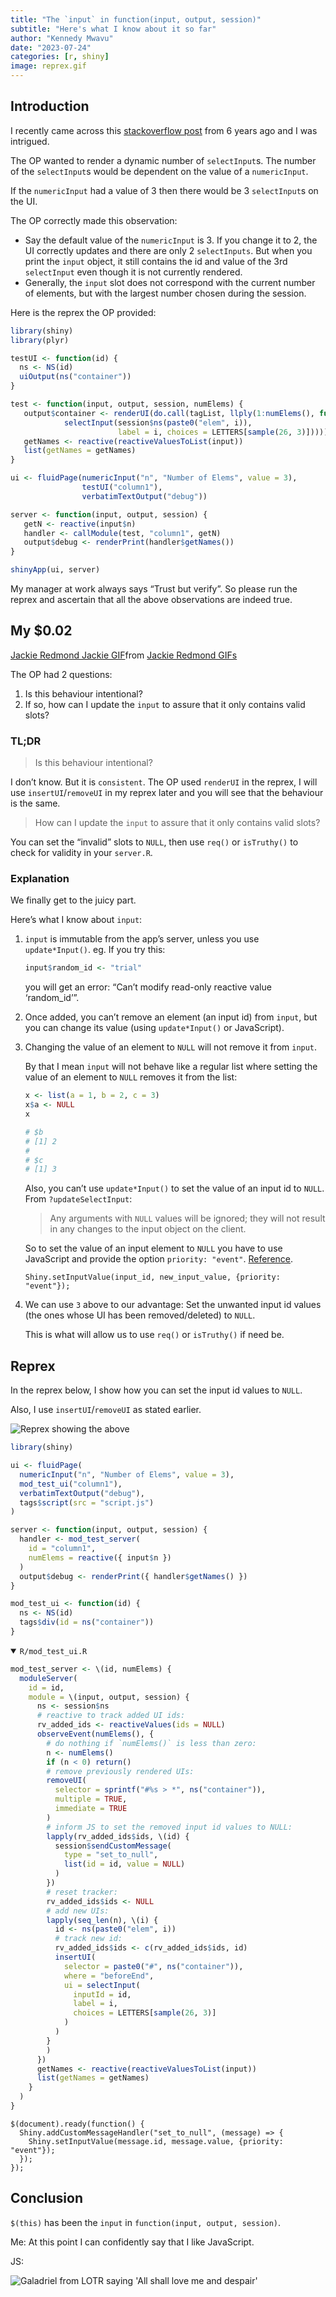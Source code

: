 ```yaml
---
title: "The `input` in function(input, output, session)"
subtitle: "Here's what I know about it so far"
author: "Kennedy Mwavu"
date: "2023-07-24"
categories: [r, shiny]
image: reprex.gif
---
```


## Introduction

I recently came across this [stackoverflow post](https://stackoverflow.com/q/41637957/16246909)
from 6 years ago and I was intrigued.

The OP wanted to render a dynamic number of `selectInput`s. The number of the
`selectInput`s would be dependent on the value of a `numericInput`.

If the `numericInput` had a value of 3 then there would be 3 `selectInput`s on
the UI.

The OP correctly made this observation:

- Say the default value of the `numericInput` is 3. If you change it to 2, the
  UI correctly updates and there are only 2 `selectInputs`. But when you print
  the `input` object, it still contains the id and value of the 3rd `selectInput`
  even though it is not currently rendered.
- Generally, the `input` slot does not correspond with the current number of 
  elements, but with the largest number chosen during the session.

Here is the reprex the OP provided:

```.r
library(shiny)
library(plyr)

testUI <- function(id) {
  ns <- NS(id)
  uiOutput(ns("container"))
}

test <- function(input, output, session, numElems) {
   output$container <- renderUI(do.call(tagList, llply(1:numElems(), function(i) 
            selectInput(session$ns(paste0("elem", i)), 
                        label = i, choices = LETTERS[sample(26, 3)]))))
   getNames <- reactive(reactiveValuesToList(input))
   list(getNames = getNames)
}

ui <- fluidPage(numericInput("n", "Number of Elems", value = 3), 
                testUI("column1"), 
                verbatimTextOutput("debug"))

server <- function(input, output, session) {
   getN <- reactive(input$n)
   handler <- callModule(test, "column1", getN)
   output$debug <- renderPrint(handler$getNames())
}

shinyApp(ui, server)
```

My manager at work always says "Trust but verify". So please run the reprex
and ascertain that all the above observations are indeed true.

## My $0.02

<div class="tenor-gif-embed" data-postid="20340639" data-share-method="host" data-aspect-ratio="1" data-width="100%"><a href="https://tenor.com/view/jackie-redmond-jackie-redmond-two-cents-my-two-cents-gif-20340639">Jackie Redmond Jackie GIF</a>from <a href="https://tenor.com/search/jackie+redmond-gifs">Jackie Redmond GIFs</a></div> <script type="text/javascript" async src="https://tenor.com/embed.js"></script>

The OP had 2 questions:

1. Is this behaviour intentional?
2. If so, how can I update the `input` to assure that it only contains valid slots?

### TL;DR

> Is this behaviour intentional?

I don't know. But it is `consistent`. The OP used `renderUI` in the reprex, I will
use `insertUI`/`removeUI` in my reprex later and you will see that the behaviour
is the same.

> How can I update the `input` to assure that it only contains valid slots?

You can set the "invalid" slots to `NULL`, then use `req()` or `isTruthy()` to check
for validity in your `server.R`.

### Explanation

We finally get to the juicy part.

Here's what I know about `input`:

1. `input` is immutable from the app's server, unless you use `update*Input()`.
   eg. If you try this:

   ```.r
   input$random_id <- "trial"
   ```

   you will get an error: "Can't modify read-only reactive value 'random_id'".

1. Once added, you can't remove an element (an input id) from `input`, but you can
   change its value (using `update*Input()` or JavaScript).

1. Changing the value of an element to `NULL` will not remove it from `input`.

   By that I mean `input` will not behave like a regular list where setting the
   value of an element to `NULL` removes it from the list:

    ```.r
    x <- list(a = 1, b = 2, c = 3)
    x$a <- NULL
    x
    
    # $b
    # [1] 2
    #
    # $c
    # [1] 3
    ```

    Also, you can't use `update*Input()` to set the value of an input id to `NULL`.
    From `?updateSelectInput`:

    > Any arguments with `NULL` values will be ignored; they will not result in 
    any changes to the input object on the client.

    So to set the value of an input element to `NULL` you have to use JavaScript and
    provide the option `priority: "event"`. [Reference](https://shiny.posit.co/r/articles/build/communicating-with-js/).

    ```.javascript
    Shiny.setInputValue(input_id, new_input_value, {priority: "event"});
    ```

1. We can use `3` above to our advantage: Set the unwanted input id values (the ones
   whose UI has been removed/deleted) to `NULL`.

    This is what will allow us to use `req()` or `isTruthy()` if need be.

## Reprex

In the reprex below, I show how you can set the input id values to `NULL`.

Also, I use `insertUI`/`removeUI` as stated earlier.

![](reprex.gif){alt="Reprex showing the above"}

```.r
library(shiny)
```

```.r
ui <- fluidPage(
  numericInput("n", "Number of Elems", value = 3), 
  mod_test_ui("column1"), 
  verbatimTextOutput("debug"),
  tags$script(src = "script.js")
)
```

```.r
server <- function(input, output, session) {
  handler <- mod_test_server(
    id = "column1",
    numElems = reactive({ input$n })
  )
  output$debug <- renderPrint({ handler$getNames() })
}
```

```.r
mod_test_ui <- function(id) {
  ns <- NS(id)
  tags$div(id = ns("container"))
}
```

<details open>
<summary>`R/mod_test_ui.R`</summary>
```.r
mod_test_server <- \(id, numElems) {
  moduleServer(
    id = id,
    module = \(input, output, session) {
      ns <- session$ns
      # reactive to track added UI ids:
      rv_added_ids <- reactiveValues(ids = NULL)
      observeEvent(numElems(), {
        # do nothing if `numElems()` is less than zero:
        n <- numElems()
        if (n < 0) return()
        # remove previously rendered UIs:
        removeUI(
          selector = sprintf("#%s > *", ns("container")),
          multiple = TRUE,
          immediate = TRUE
        )
        # inform JS to set the removed input id values to NULL:
        lapply(rv_added_ids$ids, \(id) {
          session$sendCustomMessage(
            type = "set_to_null",
            list(id = id, value = NULL)
          )
        })
        # reset tracker:
        rv_added_ids$ids <- NULL
        # add new UIs:
        lapply(seq_len(n), \(i) {
          id <- ns(paste0("elem", i))
          # track new id:
          rv_added_ids$ids <- c(rv_added_ids$ids, id)
          insertUI(
            selector = paste0("#", ns("container")),
            where = "beforeEnd",
            ui = selectInput(
              inputId = id, 
              label = i,
              choices = LETTERS[sample(26, 3)]
            )
          )
        }
        )
      })
      getNames <- reactive(reactiveValuesToList(input))
      list(getNames = getNames)
    }
  )
}
```

```.javascript
$(document).ready(function() {
  Shiny.addCustomMessageHandler("set_to_null", (message) => {
    Shiny.setInputValue(message.id, message.value, {priority: "event"});
  });
});
```

</details>

## Conclusion

`$(this)` has been the `input` in `function(input, output, session)`.

Me: At this point I can confidently say that I like JavaScript.

JS:

![](all-shall-love-me.png){alt="Galadriel from LOTR saying 'All shall love me and despair'"}
